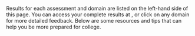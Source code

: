 Results for each assessment and domain are listed on the left-hand side of this page. You can access your complete results at
\url{`r daacs.base.url`}, or click on any domain for more detailed feedback. Below are some resources and tips that can help you be more prepared for college.

\hypertarget{section-6}{%
\subsubsection{\texorpdfstring{\textcolor[HTML]{54075B}{Self-Regulated Learning}}{}}\label{section-6}}

\begin{itemize}
\tightlist
\item See the last page of this document for specific tips you can start using right away.
\item For more tips visit the Self-Regulated Learning Lab:  \href{https://srl.daacs.net}{srl.daacs.net}
\end{itemize}

\hypertarget{section-7}{%
\subsubsection{\texorpdfstring{\textcolor[HTML]{54075B}{Writing}}{}}\label{section-7}}

\begin{itemize}
\tightlist
\item Visit the Online Writing Lab for tips on improving your writing skills: \href{https://owl.excelsior.edu}{owl.excelsior.edu}
\item Schedule an appointment at the Writing Center to receive help with your writing.
\end{itemize}

\hypertarget{section-8}{%
\subsubsection{\texorpdfstring{\textcolor[HTML]{54075B}{Mathematics}}{}}\label{section-8}}

\begin{itemize}
\tightlist
\item Review the questions you answered incorrectly \href{`r daacs.base.url`}{on the DAACS website}, and read the explanations for the correct answers by clicking ``More Info'' for each question within DAACS.
\item There are several free websites that can help you with your math skills, such as \href{https://mathantics.com}{mathantics.com}, \href{https://mathsisfun.com}{mathsisfun.com}, and  \href{https://virtualnerd.com}{virtualnerd.com}
\item If math is an area of concern and importance for you, consider scheduling an appointment with a tutor.
\end{itemize}

\hypertarget{section-9}{%
\subsubsection{\texorpdfstring{\textcolor[HTML]{54075B}{Reading}}{}}\label{section-9}}

\begin{itemize}
\tightlist
\item Review the questions you answered incorrectly \href{`r daacs.base.url`}{on the DAACS website}, and read the explanations for the correct answers by clicking ``More Info'' for each question within DAACS.
\item Visit the Online Reading Lab for tips on improving your reading skills: \href{https://owl.excelsior.edu/orc}{owl.excelsior.edu/orc}
\item View the resources that are available at your library.
\item Consider scheduling an appointment with a tutor.
\end{itemize}
